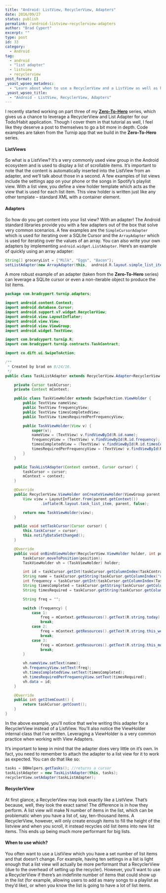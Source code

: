 ---
title: "Android: ListView, RecyclerView, Adapters"
date: 2016/09/27
status: publish
permalink: /android-listview-recyclerview-adapters
author: "Brad Cypert"
excerpt: ""
type: post
id: 33
category:
  - Android
tag:
  - android
  - "list adapter"
  - listview
  - recyclerview
post_format: []
_yoast_wpseo_metadesc:
  - "Learn about when to use a RecyclerView and a ListView as well as how to build an Adapter for each!"
_yoast_wpseo_title:
  - "Android - ListView, RecyclerView, Adapters"
---

I recently started working on part three of my [**Zero-To-Hero**](http://www.bradcypert.com/tags/zero-to-hero/) series, which gives us a chance to leverage a RecyclerView and List Adapter for our Todo/Habit application. Though I cover them in that tutorial as well, I feel like they deserve a post to themselves to go a bit more in depth. Code examples are taken from the Turnip app that we build in the **Zero-To-Hero** series.

#### ListViews

So what is a ListView? It’s a very commonly used view group in the Android ecosystem and is used to display a list of scrollable items. It’s important to note that the content is automatically inserted into the ListView from an adapter, and we’ll talk about those in a second. A few examples of list views include the settings app on your phone or the songs in Spotify’s playlist view. With a list view, you define a view holder template which acts as the view that is used for each list item. This view holder is written just like any other template – standard XML with a container element.

#### Adapters

So how do you get content into your list view? With an adapter! The Android standard libraries provide you with a few adapters out of the box that solve very common scenarios. A few examples are the `SimpleCursorAdapter` which is used for iterating over a SQLite Cursor and the `ArrayAdapter` which is used for iterating over the values of an array. You can also write your own adapters by implementing `android.widget.ListAdapter`. Here’s an example of quickly using an array adapter:

```java
String[] groceryList = {"Milk", "Eggs", "Bacon"};
setListAdapter(new ArrayAdapter(this,  android.R.layout.simple_list_item_1, groceryList));
```

A more robust example of an adapter (taken from the **Zero-To-Hero** series) can leverage a SQLite cursor or even a non-iterable object to produce the list items.

```java
package com.bradcypert.turnip.adapters;

import android.content.Context;
import android.database.Cursor;
import android.support.v7.widget.RecyclerView;
import android.view.LayoutInflater;
import android.view.View;
import android.view.ViewGroup;
import android.widget.TextView;

import com.bradcypert.turnip.R;
import com.bradcypert.turnip.contracts.TaskContract;

import co.dift.ui.SwipeToAction;

/**
 * Created by brad on 8/24/16.
 */
public class TaskListAdapter extends RecyclerView.Adapter<RecyclerView.ViewHolder> {

    private Cursor taskCursor;
    private Context mContext;

    public class TaskViewHolder extends SwipeToAction.ViewHolder {
        public TextView nameView;
        public TextView frequencyView;
        public TextView timesCompletedView;
        public TextView timesRequiredPerFrequencyView;

        public TaskViewHolder(View v) {
            super(v);
            nameView = (TextView) v.findViewById(R.id.name);
            frequencyView = (TextView) v.findViewById(R.id.frequency);
            timesCompletedView = (TextView) v.findViewById(R.id.timesCompleted);
            timesRequiredPerFrequencyView = (TextView) v.findViewById(R.id.timesRequired);
        }
    }

    public TaskListAdapter(Context context, Cursor cursor) {
        taskCursor = cursor;
        mContext = context;
    }

    @Override
    public RecyclerView.ViewHolder onCreateViewHolder(ViewGroup parent, int viewType) {
        View view = LayoutInflater.from(parent.getContext())
                .inflate(R.layout.task_list_item, parent, false);

        return new TaskViewHolder(view);
    }

    public void setTaskCursor(Cursor cursor) {
        this.taskCursor = cursor;
        this.notifyDataSetChanged();
    }

    @Override
    public void onBindViewHolder(RecyclerView.ViewHolder holder, int position) {
        taskCursor.moveToPosition(position);
        TaskViewHolder vh = (TaskViewHolder) holder;

        int id = taskCursor.getInt(taskCursor.getColumnIndex(TaskContract.TaskTable._ID));
        String name = taskCursor.getString(taskCursor.getColumnIndex("name"));
        int frequency = taskCursor.getInt(taskCursor.getColumnIndex(TaskContract.TaskTable.COLUMN_FREQUENCY));
        String timesCompleted = taskCursor.getString(taskCursor.getColumnIndex(TaskContract.TaskTable.COLUMN_TIMES_COMPLETED_PER));
        String timesRequired = taskCursor.getString(taskCursor.getColumnIndex(TaskContract.TaskTable.COLUMN_TIMES_REQUIRED_PER));

        String freq = "";

        switch (frequency) {
            case 1:
                freq = mContext.getResources().getText(R.string.today).toString();
                break;
            case 2:
                freq = mContext.getResources().getText(R.string.this_week).toString();
                break;
            case 3:
                freq = mContext.getResources().getText(R.string.this_month).toString();
                break;
        }

        vh.nameView.setText(name);
        vh.frequencyView.setText(freq);
        vh.timesCompletedView.setText(timesCompleted);
        vh.timesRequiredPerFrequencyView.setText(timesRequired);
        vh.data = id;
    }

    @Override
    public int getItemCount() {
        return taskCursor.getCount();
    }
}
```

In the above example, you’ll notice that we’re writing this adapter for a RecyclerView instead of a ListView. You’ll also notice the ViewHolder internal class that I’ve written. Leveraging a ViewHolder is a very common practice when working with View Adapters.

It’s important to keep in mind that the adapter does very little on it’s own. In fact, you need to remember to attach the adapter to a list view for it to work as expected. You can do that like so:

```java
tasks = DBHelpers.getTasks(); //returns a cursor
taskListAdapter = new TaskListAdapter(this, tasks);
recyclerView.setAdapter(taskListAdapter);
```

#### RecyclerView

At first glance, a RecyclerView may look exactly like a ListView. That’s because, well, they look the exact same! The difference is in how they perform. A list view will make N number of items in the list, which can be problematic when you have a list of, say, ten-thousand items. A RecyclerView, however, will only create enough items to fill the height of the listview and when you scroll, it instead recycles old list items into new list items. This ends up being much more performant for big lists.

#### When to use which?

You often want to use a ListView which you have a set number of list items and that doesn’t change. For example, having ten settings in a list is light enough that a list view will actually be more performant that a RecyclerView (due to the overhead of setting up the recycler). However, you’ll want to use a RecyclerView if there’s an indefinite number of items that could show up in the list (for example, allowing users to add as many songs to a playlist as they’d like), or when you know the list is going to have a lot of list items.
